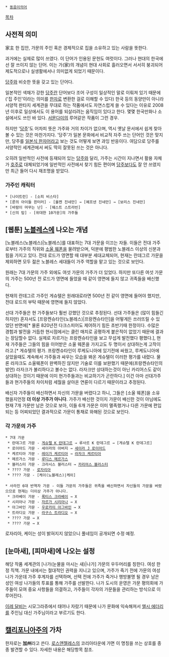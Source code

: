  * [[동음이의어]]

[[목차]]
== 사전적 의미 ==
家主
한 집안, 가문의 주인 혹은 경제적으로 집을 소유하고 있는 사람을 뜻한다.

과거에는 실제로 많이 쓰였다. 이 단어가 인용된 문헌도 여럿이다. 그러나 현대의 한국에선 잘 쓰이지 않는 단어. 이는 가(家)의 개념이 현대 사회로 흘러오면서 서서히 붕괴되어 제도적으로나 실생활에서나 의미없게 되었기 때문이다.

[[당주]]와 비슷한 뜻을 갖고 있는 단어다.

일본적인 색채가 강한 [[당주]]란 단어보다 조어 구성이 일상적인 말로 이뤄져 있기 때문에('집 주인'이라는 의미를 [[한자]]로 변환한 걸로 이해할 수 있다) 한국 등의 동양만이 아니라 서양적 판타지 세계관을 무대로 하는 작품에서도 자연스럽게 쓸 수 있다는 이유로 2008년 이후로 일상에서도 이 용어를 되살리려는 움직임이 있다고 한다. 몇몇 한국만화나 소설에서도 쓰인 바 있다. [[서문다미]]의 루어같은 작품이 그런 경우.

하지만 '[[당주]]'도 어차피 뜻은 가주와 거의 차이가 없으며, 역시 옛날 문서에서 쉽게 찾아볼 수 있는 것은 마찬가지다. '당주'가 일본 문화에서 비교적 자주 쓰는 단어인 것은 맞지만, 당주를 [[일본식 한자어]]라고 보는 것도 어떻게 보면 과잉 반응이다. 여담으로 당주를 서양적인 세계관에서 써도 딱히 잘못된 쓰는 것은 아니다.

오히려 일반적인 사전에 등재되어 있는 [[당주]]와 달리, 가주는 시간이 지나면서 활용 자체가 [[호주]]로 대체되었기에 일반적인 사전에서 찾기 힘든 편이며 [[당주]]보다도 잘 안 쓰였지만 최근 들어 다시 재조명을 받았다.

=== 가주인 캐릭터 ===
 * [나이트런] - [소피 비스타]
 * [룬의 아이들 윈터러] - [율켄 진네만] → [예프넨 진네만] → [보리스 진네만]
 * [바람이 머무는 난] - [웨스트 스트라빈]
 * [신의 탑] - [위대한 10가문]의 가주들

== [웹툰] [[노블레스(웹툰)|노블레스]]에 나오는 개념 ==
[노블레스(노블레스)|노블레스]를 대표하는 7대 가문을 이끄는 자들. 이들은 전대 가주로부터 가주의 직위와 [[소울 웨폰]]을 물려받으며, 덕분에 평범한 노블레스 이상의 신분과 힘을 가지고 있다. 전대 로드가 영면할 때 대부분 세대교체되어, 현재는 란데그르 가문을 제외하면 모두 젊은 노블레스 세대들이 가주 역할을 맡고 있는 것으로 보인다.

원래는 7대 가문의 가주 외에도 여섯 가문의 가주가 더 있었다. 하지만 또다른 여섯 가문의 가주는 500년 전 로드가 영면에 들었을 때 같이 영면에 들지 않고 귀족들을 배신했다. 

현재의 란데그르 가주인 게슈텔은 원래대로라면 500년 전 같이 영면에 들어야 했지만, 전대 로드의 부탁 때문에 영면에 들지 않았다.  

선대 가주들은 현 가주들보다 훨씬 강했던 것으로 추정된다. 선대 가주들은 (많이 힘들긴 하지만) 혼자서도 [프랑켄슈타인(노블레스)|프랑켄슈타인]을 어떻게든 쓰러뜨릴 수 있었던 반면에[* 물론 820년전 다크스피어도 제어하기 힘든 초반기때 한정이다. 수많은 경험과 발전을 거듭한 현시점에서는 클린 매치로 공평하게 붙은적이 없었기 때문에 결과는 장담할수 없다. 실제로 자르가는 프랑켄슈타인을 보고 무섭게 발전했다 평했다.], 현재 가주들은 그들의 힘을 이어받은 소울 웨폰을 가지고도 두 명이서 상대하는게 고작이라고.[* 게슈텔의 평가. 프랑켄슈타인이 루케도니아에 있기전에 싸웠고, 루케도니아에 살았을때도 계속해서 가주들과 싸우는 모습을 봐온 게슈텔이 이러한 평가를 내렸다. 물론 라자크도 소울웨폰이 완벽하진 않지만 기술로 이를 보완했기 때문에(프랑켄슈타인의 발언) 라자크가 불리하다고 볼수는 없다. 라자크만 상대하는것이 아닌 카리어스도 같이 상대하는 것이기 때문에 이미 현가주들과는 비교하기가 곤란하다.] 이건 아마 선대가주들과 현가주들의 차이처럼 세월을 살아온 연륜이 다르기 때문이라고 추정된다.

배신자 가주들이 배신하면서 자신의 가문을 버렸다고 하니, 그들은 [소울 웨폰]을 소유했을지언정 '''더 이상 가주가 아니다'''. 가주가 배신한 것이지 가문이 배신한 것이 아님에도 현재 7개 가문만 남은 것으로 보아, 이들 6개 가문은 이미 멸족했거나 다른 가문에 편입되는 등 어찌되었던 결과적으로 가문이 통채로 와해된 것으로 보인다.

=== 각 가문의 가주 ===
 * 7대 가문 
  * 란데그르 가문 - [[게슈텔 K 란데그르]] → 루사르 K 란데그르 → [게슈텔 K 란데그르]
  * 로이아드 가문 - 세이라의 아버지 → [[세이라 J 로이아드]]
  * 케르티아 가문 - [[레이가 케르티아]] → [[라자크 케르티아]]
  * 메르가스 가문 - [[루디스 메르가스]]
  * 블러스터 가문 - 크라시스 블러스터 → [[카리어스 블러스터]]
  * ???? 가문 - [[로자리아]] 
  * ???? 가문 - [케이(노블레스)|케이]
 
 * 사라진 6대 반역자 가문 - 이들 가문의 가주들은 귀족을 배신하면서 자신들의 가문을 버렸으므로 현재는 더이상 가주가 아니다.
  * 크라베이 가문 - [[록티스 크라베이]] → X
  * 시리아나 가문 - [[자르가 시리아나]] → X
  * 아그바인 가문 - [[우로카이 아그바인]] → X
  * 트라디오 가문 - [[라구스 트라디오]] → X
  * ???? 가문 → X
  * ???? 가문 → X

로자리아, 케이는 성이 밝혀지지 않았으니 풀네임이 공개되면 수정 예정.

== [눈마새], [피마새]에 나오는 설정 ==
해당 작품 세계관의 [나가(눈물을 마시는 새)|나가] 가문의 우두머리를 칭한다. 여성 한정 직책. 가문 내에서는 절대적인 권력을 지니고 있으며, 가주가 죽기 전에 가문의 여성 나가 가운데 가주 후계자를 선택하며, 선택 전에 가주가 죽거나 행방불명 될 경우 남은 성인 여성 나가들의 투표를 통해 가주를 선발한다. 나가 도시의 운영은 가문 평의회에 가주들이 모여 중요 사항들을 의결하고, 가주들이 각자의 가문들을 관리하는 방식으로 이루어진다. 

[[이레 달비]]는 시모그라쥬에서 태어나 자랐기 때문에 나가 문화에 익숙해져서 [[엘시 에더리]]를 주인님 대신 가주님이라고 부르기도 한다.

== [[캘리포니아]]주의 가차 ==
한자로는 '''加州'''라고 쓴다. [[로스앤젤레스]]의 코리아타운에 가면 이 명칭을 쓰는 상호를 종종 발견할 수 있다. 자세한 내용은 해당항목 참조.
